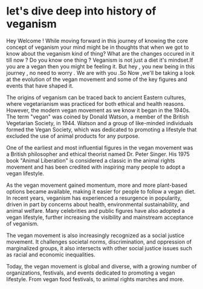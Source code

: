 # let's dive deep into history of veganism


Hey Welcome ! While moving forward in this journey of knowing the core concept of veganism your mind might be in thoughts that when we got to know about the veganism kind of thing? What are the changes occured in it till now ? Do you know one thing ? Veganism is not just a diet it's mindset.If you are a vegan then you might be feeling it. But hey , you new being in this journey , no need to worry . We are with you .So Now ,we'll be taking a look at the evolution of the vegan movement and some of the key figures and events that have shaped it.

The origins of veganism can be traced back to ancient Eastern cultures, where vegetarianism was practiced for both ethical and health reasons. However, the modern vegan movement as we know it began in the 1940s. The term "vegan" was coined by Donald Watson, a member of the British Vegetarian Society, in 1944. Watson and a group of like-minded individuals formed the Vegan Society, which was dedicated to promoting a lifestyle that excluded the use of animal products for any purpose.

One of the earliest and most influential figures in the vegan movement was a British philosopher and ethical theorist named Dr. Peter Singer. His 1975 book "Animal Liberation" is considered a classic in the animal rights movement and has been credited with inspiring many people to adopt a vegan lifestyle.

As the vegan movement gained momentum, more and more plant-based options became available, making it easier for people to follow a vegan diet. In recent years, veganism has experienced a resurgence in popularity, driven in part by concerns about health, environmental sustainability, and animal welfare. Many celebrities and public figures have also adopted a vegan lifestyle, further increasing the visibility and mainstream acceptance of veganism.

The vegan movement is also increasingly recognized as a social justice movement. It challenges societal norms, discrimination, and oppression of marginalized groups, it also intersects with other social justice issues such as racial and economic inequalities.

Today, the vegan movement is global and diverse, with a growing number of organizations, festivals, and events dedicated to promoting a vegan lifestyle. From vegan food festivals, to animal rights marches and more.

